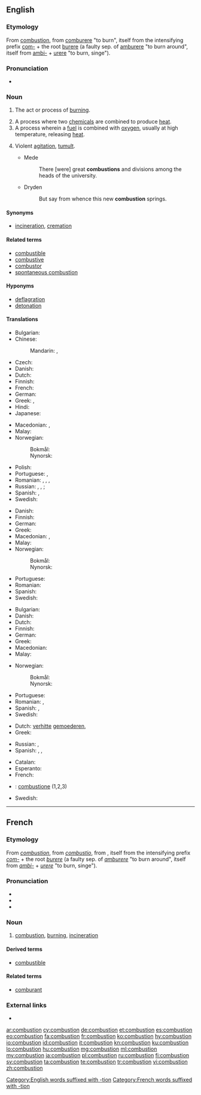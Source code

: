 ==English==
{{wikipedia}}

===Etymology===
From {{etyl|fro|en}} [[#French|combustion]], from [[comburere]] "to burn", itself from the intensifying prefix [[com-]] + the root [[burere]] (a faulty sep. of [[amburere]] "to burn around", itself from [[ambi-]] + [[urere]] "to burn, singe").

===Pronunciation===
* {{audio|en-us-combustion.ogg|Audio (US)|lang=en}}

===Noun===
{{en-noun}}

# {{context|chemistry|lang=en}} The act or process of [[burn]]ing.
# A process where two [[chemical]]s are combined to produce [[heat]].
# A process wherein a [[fuel]] is combined with [[oxygen]], usually at high temperature, releasing [[heat]].
# {{context|figuratively|lang=en}} Violent [[agitation]], [[tumult]].
#* Mede
#*: There [were] great '''combustions''' and divisions among the heads of the university.
#* Dryden
#*: But say from whence this new '''combustion''' springs.

====Synonyms====
* {{sense|act or process of burning}}  [[incineration]], [[cremation]]

====Related terms====
* [[combustible]]
* [[combustive]]
* [[combustor]]
* [[spontaneous combustion]]

====Hyponyms====
* [[deflagration]]
* [[detonation]]

====Translations====
{{trans-top|the act or process of burning}}
* Bulgarian: {{t|bg|горене|n}}
* Chinese:
*: Mandarin: {{t+|cmn|燃燒|sc=Hani}}, {{t+|cmn|燃烧|tr=ránshāo|sc=Hani}}
* Czech: {{t|cs|spalování|n}}
* Danish: {{t|da|forbrænding|c}}
* Dutch: {{t+|nl|verbranding|f}}
* Finnish: {{t+|fi|palaminen}}
* French: {{t+|fr|combustion}}
* German: {{t+|de|Verbrennung|f}}
* Greek: {{t+|el|καύση|f|tr=káfsi}}, {{t+|el|ανάφλεξη|f|tr=anáfleksi}}
* Hindi: {{t-needed|hi}}
* Japanese: {{t|ja|燃焼|tr=ねんしょう, nenshō|sc=Jpan}}
{{trans-mid}}
* Macedonian: {{t|mk|согорување|n|tr=sogorúvanje}}, {{t|mk|горење|n|tr=górenje}}
* Malay: {{t|ms|pembakaran}}
* Norwegian:
*: Bokmål: {{t+|nb|forbrenning|m|f}}
*: Nynorsk: {{t|nn|forbrenning|f}}
* Polish: {{t+|pl|spalanie|n}}
* Portuguese: {{t+|pt|combustão|f}}, {{t+|pt|queima|f}}
* Romanian: {{t+|ro|combustie|f}}, {{t|ro|combustii|f-p}}, {{t+|ro|ardere|f}}, {{t|ro|arderi|f-p}}
* Russian: {{t+|ru|горе́ние|n|sc=Cyrl}}, {{t+|ru|сгора́ние|n|sc=Cyrl}}, {{t+|ru|возгора́ние|n|sc=Cyrl}} {{qualifier|process}}; {{t+|ru|сжига́ние|n|sc=Cyrl}} {{qualifier|act}}
* Spanish: {{t+|es|combustión|f}}, {{t+|es|quemado|m}}
* Swedish: {{t+|sv|förbränning|c}}
{{trans-bottom}}

{{trans-top|similar process where two chemicals are combined}}
* Danish: {{t|da|forbrænding|c}}
* Finnish: {{t+|fi|palaminen}}
* German: {{t+|de|Verbrennung|f}}
* Greek: {{t+|el|καύση|f|tr=káfsi}}
* Macedonian: {{t|mk|согорување|n|tr=sogorúvanje}}, {{t|mk|палење|n|tr=pálenje}}
* Malay: {{t|ms|pembakaran}}
* Norwegian:
*: Bokmål: {{t+|nb|forbrenning|m|f}}
*: Nynorsk: {{t|nn|forbrenning|f}}
{{trans-mid}}
* Portuguese: {{t+|pt|combustão|f}}
* Romanian: {{t+|ro|ardere|f}}
* Spanish: {{t+|es|reacción química|f}}
* Swedish: {{t+|sv|förbränning|c}}
{{trans-bottom}}

{{trans-top|process wherein a fuel is combined with oxygen}}
* Bulgarian: {{t|bg|изгаряне|n}}
* Danish: {{t|da|forbrænding|c}}
* Dutch: {{t+|nl|verbranding|f}}
* Finnish: {{t+|fi|palaminen}}
* German: {{t+|de|Verbrennung|f}}
* Greek: {{t+|el|καύση|f|tr=káfsi}}
* Macedonian: {{t|mk|согорување|n|tr=sogorúvanje}}
* Malay: {{t|ms|pembakaran}}
{{trans-mid}}
* Norwegian:
*: Bokmål: {{t+|nb|forbrenning|m|f}}
*: Nynorsk: {{t|nn|forbrenning|f}}
* Portuguese: {{t+|pt|combustão|f}}
* Romanian: {{t+|ro|ardere|f}}, {{t+|ro|oxidare|f}}
* Spanish: {{t+|es|combustión|f}}, {{t+|es|oxidación|f}}
* Swedish: {{t+|sv|förbränning|c}}
{{trans-bottom}}

{{trans-top|violent agitation, commotion}}
* Dutch: [[verhitte]] [[gemoederen]], {{t+|nl|commotie}}
* Greek: {{t+|el|ανάφλεξη|f|tr=anáfleksi}}
{{trans-mid}}
* Russian: {{t+|ru|возбужде́ние|n|sc=Cyrl}}, {{t+|ru|волне́ние|n|sc=Cyrl}}
* Spanish: {{t+|es|revuelta|f}}, {{t+|es|tumulto|m}}, {{t+|es|vorágine|f}}
{{trans-bottom}}

{{checktrans-top}}
* Catalan: {{t-check|ca|combustió|f}}
* Esperanto: {{t-check|eo|brulado}}
* French: {{t-check|fr|#French|combustion}}
{{trans-mid}}
* {{ttbc|it}}: [[combustione]] {{g|f}} (1,2,3)
* Swedish: {{t-check|sv|förbränning}}
{{trans-bottom}}

[[Category:English words suffixed with -tion]]

----

==French==

===Etymology===
From {{etyl|fro|fr}} ''[[#Old French|combustion]]'', from {{etyl|la|fr}} ''[[combustio]]'', from {{term|comburere||to burn|lang=la}}, itself from the intensifying prefix ''[[com-]]'' + the root ''[[burere]]'' (a faulty sep. of ''[[amburere]]'' "to burn around", itself from ''[[ambi-]]'' + ''[[urere]]'' "to burn, singe").

===Pronunciation===
* {{IPA|/kɔ̃.bys.tjɔ̃/|lang=fr}}
* {{homophones|combustions|lang=fr}}
* {{hyphenation|com|bus|tion|lang=fr}}

===Noun===
{{fr-noun|f}}

# [[#English|combustion]], [[burning]], [[incineration]]

====Derived terms====
* [[combustible]]

====Related terms====
* [[comburant]]

===External links===
* {{R:TLFi}}

[[Category:French words suffixed with -tion]]

[[ar:combustion]]
[[cy:combustion]]
[[de:combustion]]
[[et:combustion]]
[[es:combustion]]
[[eo:combustion]]
[[fa:combustion]]
[[fr:combustion]]
[[ko:combustion]]
[[hy:combustion]]
[[io:combustion]]
[[id:combustion]]
[[it:combustion]]
[[kn:combustion]]
[[ku:combustion]]
[[lo:combustion]]
[[hu:combustion]]
[[mg:combustion]]
[[ml:combustion]]
[[my:combustion]]
[[ja:combustion]]
[[pl:combustion]]
[[ru:combustion]]
[[fi:combustion]]
[[sv:combustion]]
[[ta:combustion]]
[[te:combustion]]
[[tr:combustion]]
[[vi:combustion]]
[[zh:combustion]]